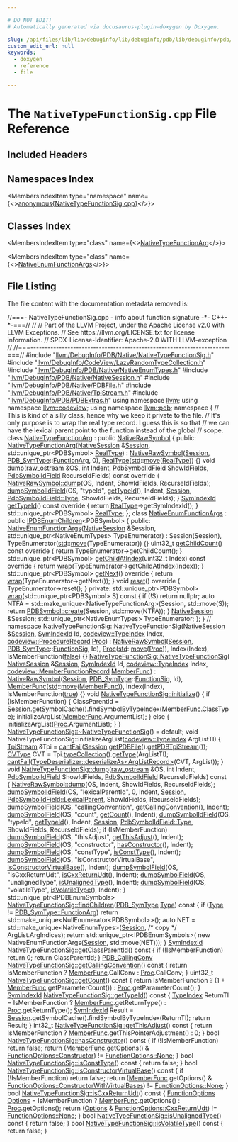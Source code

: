```yaml
---

# DO NOT EDIT!
# Automatically generated via docusaurus-plugin-doxygen by Doxygen.

slug: /api/files/lib/lib/debuginfo/lib/debuginfo/pdb/lib/debuginfo/pdb/native/nativetypefunctionsig-cpp
custom_edit_url: null
keywords:
  - doxygen
  - reference
  - file

---
```





# The `NativeTypeFunctionSig.cpp` File Reference

<DoxygenPage pluginConfig={pluginConfig}>



## Included Headers

<IncludesList>
<IncludesListItem
  filePath="llvm/DebugInfo/PDB/Native/NativeTypeFunctionSig.h"
  permalink="/docs/api/files/include/include/llvm/include/llvm/debuginfo/include/llvm/debuginfo/pdb/include/llvm/debuginfo/pdb/native/nativetypefunctionsig-h"
  isLocal="true" />
<IncludesListItem
  filePath="llvm/DebugInfo/CodeView/LazyRandomTypeCollection.h"
  permalink="/docs/api/files/include/include/llvm/include/llvm/debuginfo/include/llvm/debuginfo/codeview/lazyrandomtypecollection-h"
  isLocal="true" />
<IncludesListItem
  filePath="llvm/DebugInfo/PDB/Native/NativeEnumTypes.h"
  permalink="/docs/api/files/include/include/llvm/include/llvm/debuginfo/include/llvm/debuginfo/pdb/include/llvm/debuginfo/pdb/native/nativeenumtypes-h"
  isLocal="true" />
<IncludesListItem
  filePath="llvm/DebugInfo/PDB/Native/NativeSession.h"
  permalink="/docs/api/files/include/include/llvm/include/llvm/debuginfo/include/llvm/debuginfo/pdb/include/llvm/debuginfo/pdb/native/nativesession-h"
  isLocal="true" />
<IncludesListItem
  filePath="llvm/DebugInfo/PDB/Native/PDBFile.h"
  permalink="/docs/api/files/include/include/llvm/include/llvm/debuginfo/include/llvm/debuginfo/pdb/include/llvm/debuginfo/pdb/native/pdbfile-h"
  isLocal="true" />
<IncludesListItem
  filePath="llvm/DebugInfo/PDB/Native/TpiStream.h"
  permalink="/docs/api/files/include/include/llvm/include/llvm/debuginfo/include/llvm/debuginfo/pdb/include/llvm/debuginfo/pdb/native/tpistream-h"
  isLocal="true" />
<IncludesListItem
  filePath="llvm/DebugInfo/PDB/PDBExtras.h"
  permalink="/docs/api/files/include/include/llvm/include/llvm/debuginfo/include/llvm/debuginfo/pdb/pdbextras-h"
  isLocal="true" />
</IncludesList>

## Namespaces Index

<MembersIndex>

<MembersIndexItem
  type="namespace"
  name={<><a href="/docs/api/namespaces/anonymous-nativetypefunctionsig-cpp-">anonymous&#123;NativeTypeFunctionSig.cpp&#125;</a></>}>
</MembersIndexItem>

</MembersIndex>

## Classes Index

<MembersIndex>

<MembersIndexItem
  type="class"
  name={<><a href="/docs/api/classes/anonymous-namespace-nativetypefunctionsig-cpp-/nativetypefunctionarg">NativeTypeFunctionArg</a></>}>
</MembersIndexItem>

<MembersIndexItem
  type="class"
  name={<><a href="/docs/api/classes/anonymous-namespace-nativetypefunctionsig-cpp-/nativeenumfunctionargs">NativeEnumFunctionArgs</a></>}>
</MembersIndexItem>

</MembersIndex>


## File Listing

The file content with the documentation metadata removed is:

<ProgramListing>

<Link id="l00001" /><CodeLine lineNumber="1"><Highlight kind="comment">//===- NativeTypeFunctionSig.cpp - info about function signature -&#42;- C++-&#42;-===//</Highlight><Highlight kind="normal"></Highlight></CodeLine>
<Link id="l00002" /><CodeLine lineNumber="2"><Highlight kind="normal"></Highlight><Highlight kind="comment">//</Highlight><Highlight kind="normal"></Highlight></CodeLine>
<Link id="l00003" /><CodeLine lineNumber="3"><Highlight kind="normal"></Highlight><Highlight kind="comment">// Part of the LLVM Project, under the Apache License v2.0 with LLVM Exceptions.</Highlight><Highlight kind="normal"></Highlight></CodeLine>
<Link id="l00004" /><CodeLine lineNumber="4"><Highlight kind="normal"></Highlight><Highlight kind="comment">// See https://llvm.org/LICENSE.txt for license information.</Highlight><Highlight kind="normal"></Highlight></CodeLine>
<Link id="l00005" /><CodeLine lineNumber="5"><Highlight kind="normal"></Highlight><Highlight kind="comment">// SPDX-License-Identifier: Apache-2.0 WITH LLVM-exception</Highlight><Highlight kind="normal"></Highlight></CodeLine>
<Link id="l00006" /><CodeLine lineNumber="6"><Highlight kind="normal"></Highlight><Highlight kind="comment">//</Highlight><Highlight kind="normal"></Highlight></CodeLine>
<Link id="l00007" /><CodeLine lineNumber="7"><Highlight kind="normal"></Highlight><Highlight kind="comment">//===----------------------------------------------------------------------===//</Highlight><Highlight kind="normal"></Highlight></CodeLine>
<Link id="l00008" /><CodeLine lineNumber="8"><Highlight kind="normal"></Highlight></CodeLine>
<Link id="l00009" /><CodeLine lineNumber="9"><Highlight kind="normal"></Highlight><Highlight kind="preprocessor">#include &quot;<a href="/docs/api/files/include/include/llvm/include/llvm/debuginfo/include/llvm/debuginfo/pdb/include/llvm/debuginfo/pdb/native/nativetypefunctionsig-h">llvm/DebugInfo/PDB/Native/NativeTypeFunctionSig.h</a>&quot;</Highlight><Highlight kind="normal"></Highlight></CodeLine>
<Link id="l00010" /><CodeLine lineNumber="10"><Highlight kind="normal"></Highlight></CodeLine>
<Link id="l00011" /><CodeLine lineNumber="11"><Highlight kind="normal"></Highlight><Highlight kind="preprocessor">#include &quot;<a href="/docs/api/files/include/include/llvm/include/llvm/debuginfo/include/llvm/debuginfo/codeview/lazyrandomtypecollection-h">llvm/DebugInfo/CodeView/LazyRandomTypeCollection.h</a>&quot;</Highlight><Highlight kind="normal"></Highlight></CodeLine>
<Link id="l00012" /><CodeLine lineNumber="12"><Highlight kind="normal"></Highlight><Highlight kind="preprocessor">#include &quot;<a href="/docs/api/files/include/include/llvm/include/llvm/debuginfo/include/llvm/debuginfo/pdb/include/llvm/debuginfo/pdb/native/nativeenumtypes-h">llvm/DebugInfo/PDB/Native/NativeEnumTypes.h</a>&quot;</Highlight><Highlight kind="normal"></Highlight></CodeLine>
<Link id="l00013" /><CodeLine lineNumber="13"><Highlight kind="normal"></Highlight><Highlight kind="preprocessor">#include &quot;<a href="/docs/api/files/include/include/llvm/include/llvm/debuginfo/include/llvm/debuginfo/pdb/include/llvm/debuginfo/pdb/native/nativesession-h">llvm/DebugInfo/PDB/Native/NativeSession.h</a>&quot;</Highlight><Highlight kind="normal"></Highlight></CodeLine>
<Link id="l00014" /><CodeLine lineNumber="14"><Highlight kind="normal"></Highlight><Highlight kind="preprocessor">#include &quot;<a href="/docs/api/files/include/include/llvm/include/llvm/debuginfo/include/llvm/debuginfo/pdb/include/llvm/debuginfo/pdb/native/pdbfile-h">llvm/DebugInfo/PDB/Native/PDBFile.h</a>&quot;</Highlight><Highlight kind="normal"></Highlight></CodeLine>
<Link id="l00015" /><CodeLine lineNumber="15"><Highlight kind="normal"></Highlight><Highlight kind="preprocessor">#include &quot;<a href="/docs/api/files/include/include/llvm/include/llvm/debuginfo/include/llvm/debuginfo/pdb/include/llvm/debuginfo/pdb/native/tpistream-h">llvm/DebugInfo/PDB/Native/TpiStream.h</a>&quot;</Highlight><Highlight kind="normal"></Highlight></CodeLine>
<Link id="l00016" /><CodeLine lineNumber="16"><Highlight kind="normal"></Highlight><Highlight kind="preprocessor">#include &quot;<a href="/docs/api/files/include/include/llvm/include/llvm/debuginfo/include/llvm/debuginfo/pdb/pdbextras-h">llvm/DebugInfo/PDB/PDBExtras.h</a>&quot;</Highlight><Highlight kind="normal"></Highlight></CodeLine>
<Link id="l00017" /><CodeLine lineNumber="17"><Highlight kind="normal"></Highlight></CodeLine>
<Link id="l00018" /><CodeLine lineNumber="18"><Highlight kind="normal"></Highlight><Highlight kind="keyword">using namespace </Highlight><Highlight kind="normal"><a href="/docs/api/namespaces/llvm">llvm</a>;</Highlight></CodeLine>
<Link id="l00019" /><CodeLine lineNumber="19"><Highlight kind="normal"></Highlight><Highlight kind="keyword">using namespace </Highlight><Highlight kind="normal"><a href="/docs/api/namespaces/llvm/codeview">llvm::codeview</a>;</Highlight></CodeLine>
<Link id="l00020" /><CodeLine lineNumber="20"><Highlight kind="normal"></Highlight><Highlight kind="keyword">using namespace </Highlight><Highlight kind="normal"><a href="/docs/api/namespaces/llvm/pdb">llvm::pdb</a>;</Highlight></CodeLine>
<Link id="l00021" /><CodeLine lineNumber="21"><Highlight kind="normal"></Highlight></CodeLine>
<Link id="l00022" /><CodeLine lineNumber="22" lineLink="/docs/api/namespaces/anonymous-nativetypefunctionsig-cpp-"><Highlight kind="normal"></Highlight><Highlight kind="keyword">namespace </Highlight><Highlight kind="normal">&#123;</Highlight></CodeLine>
<Link id="l00023" /><CodeLine lineNumber="23"><Highlight kind="normal"></Highlight><Highlight kind="comment">// This is kind of a silly class, hence why we keep it private to the file.</Highlight><Highlight kind="normal"></Highlight></CodeLine>
<Link id="l00024" /><CodeLine lineNumber="24"><Highlight kind="normal"></Highlight><Highlight kind="comment">// It&#39;s only purpose is to wrap the real type record.  I guess this is so that</Highlight><Highlight kind="normal"></Highlight></CodeLine>
<Link id="l00025" /><CodeLine lineNumber="25"><Highlight kind="normal"></Highlight><Highlight kind="comment">// we can have the lexical parent point to the function instead of the global</Highlight><Highlight kind="normal"></Highlight></CodeLine>
<Link id="l00026" /><CodeLine lineNumber="26"><Highlight kind="normal"></Highlight><Highlight kind="comment">// scope.</Highlight><Highlight kind="normal"></Highlight></CodeLine>
<Link id="l00027" /><CodeLine lineNumber="27" lineLink="/docs/api/classes/anonymous-namespace-nativetypefunctionsig-cpp-/nativetypefunctionarg"><Highlight kind="normal"></Highlight><Highlight kind="keyword">class </Highlight><Highlight kind="normal"><a href="/docs/api/classes/anonymous-namespace-nativetypefunctionsig-cpp-/nativetypefunctionarg/#ad59a3be372325c5f78412a6dd8b51502">NativeTypeFunctionArg</a> : </Highlight><Highlight kind="keyword">public</Highlight><Highlight kind="normal"> <a href="/docs/api/classes/llvm/pdb/nativerawsymbol/#a4cbeed8a0b429b5aea245873a199f97b">NativeRawSymbol</a> &#123;</Highlight></CodeLine>
<Link id="l00028" /><CodeLine lineNumber="28"><Highlight kind="normal"></Highlight><Highlight kind="keyword">public</Highlight><Highlight kind="normal">:</Highlight></CodeLine>
<Link id="l00029" /><CodeLine lineNumber="29" lineLink="/docs/api/classes/anonymous-namespace-nativetypefunctionsig-cpp-/nativetypefunctionarg/#ad59a3be372325c5f78412a6dd8b51502"><Highlight kind="normal">  <a href="/docs/api/classes/anonymous-namespace-nativetypefunctionsig-cpp-/nativetypefunctionarg/#ad59a3be372325c5f78412a6dd8b51502">NativeTypeFunctionArg</a>(<a href="/docs/api/classes/llvm/pdb/nativesession">NativeSession</a> &amp;<a href="/docs/api/classes/llvm/pdb/nativerawsymbol/#ae264b7462dfb57a16a94b8f871f52920">Session</a>,</Highlight></CodeLine>
<Link id="l00030" /><CodeLine lineNumber="30"><Highlight kind="normal">                        std::unique&#95;ptr&lt;PDBSymbol&gt; <a href="/docs/api/classes/anonymous-namespace-nativetypefunctionsig-cpp-/nativetypefunctionarg/#ae3b7df41812a67e524413d1edb009cae">RealType</a>)</Highlight></CodeLine>
<Link id="l00031" /><CodeLine lineNumber="31"><Highlight kind="normal">      : <a href="/docs/api/classes/llvm/pdb/nativerawsymbol/#a4cbeed8a0b429b5aea245873a199f97b">NativeRawSymbol</a>(<a href="/docs/api/classes/llvm/pdb/nativerawsymbol/#ae264b7462dfb57a16a94b8f871f52920">Session</a>, <a href="/docs/api/namespaces/llvm/pdb/#a33e853ec74d48b1340d1d4bae772d30b">PDB&#95;SymType</a>::<a href="/docs/api/namespaces/llvm/pdb/#a33e853ec74d48b1340d1d4bae772d30ba1e881d113b03ec68fda78a8f243250fc">FunctionArg</a>, 0),</Highlight></CodeLine>
<Link id="l00032" /><CodeLine lineNumber="32"><Highlight kind="normal">        <a href="/docs/api/classes/anonymous-namespace-nativetypefunctionsig-cpp-/nativetypefunctionarg/#ae3b7df41812a67e524413d1edb009cae">RealType</a>(<a href="/docs/api/namespaces/std">std</a>::<a href="/docs/api/namespaces/llvm/#abfc9c7ecf70f66901e439f7c04ef3dbb">move</a>(<a href="/docs/api/classes/anonymous-namespace-nativetypefunctionsig-cpp-/nativetypefunctionarg/#ae3b7df41812a67e524413d1edb009cae">RealType</a>)) &#123;&#125;</Highlight></CodeLine>
<Link id="l00033" /><CodeLine lineNumber="33"><Highlight kind="normal"></Highlight></CodeLine>
<Link id="l00034" /><CodeLine lineNumber="34" lineLink="/docs/api/classes/anonymous-namespace-nativetypefunctionsig-cpp-/nativetypefunctionarg/#a21bcc6924c8b475ab682f26a0fa00145"><Highlight kind="normal">  </Highlight><Highlight kind="keywordtype">void</Highlight><Highlight kind="normal"> <a href="/docs/api/classes/anonymous-namespace-nativetypefunctionsig-cpp-/nativetypefunctionarg/#a21bcc6924c8b475ab682f26a0fa00145">dump</a>(<a href="/docs/api/classes/llvm/raw-ostream">raw&#95;ostream</a> &amp;OS, </Highlight><Highlight kind="keywordtype">int</Highlight><Highlight kind="normal"> Indent, <a href="/docs/api/namespaces/llvm/pdb/#a952cb7401a07c49e2879fbfc92f0dc2c">PdbSymbolIdField</a> ShowIdFields,</Highlight></CodeLine>
<Link id="l00035" /><CodeLine lineNumber="35"><Highlight kind="normal">            <a href="/docs/api/namespaces/llvm/pdb/#a952cb7401a07c49e2879fbfc92f0dc2c">PdbSymbolIdField</a> RecurseIdFields)</Highlight><Highlight kind="keyword"> const override </Highlight><Highlight kind="normal">&#123;</Highlight></CodeLine>
<Link id="l00036" /><CodeLine lineNumber="36"><Highlight kind="normal">    <a href="/docs/api/classes/llvm/pdb/nativerawsymbol/#aeeda1eb1da6fda8318d0a3093caa3ea2">NativeRawSymbol::dump</a>(OS, Indent, ShowIdFields, RecurseIdFields);</Highlight></CodeLine>
<Link id="l00037" /><CodeLine lineNumber="37"><Highlight kind="normal"></Highlight></CodeLine>
<Link id="l00038" /><CodeLine lineNumber="38"><Highlight kind="normal">    <a href="/docs/api/namespaces/llvm/pdb/#aebe60f61f4fe8956834c561bfb8a75e8">dumpSymbolIdField</a>(OS, </Highlight><Highlight kind="stringliteral">&quot;typeId&quot;</Highlight><Highlight kind="normal">, <a href="/docs/api/classes/anonymous-namespace-nativetypefunctionsig-cpp-/nativetypefunctionarg/#ab821f3d6db7dda68a4241ed036fc4e2a">getTypeId</a>(), Indent, <a href="/docs/api/classes/llvm/pdb/nativerawsymbol/#ae264b7462dfb57a16a94b8f871f52920">Session</a>,</Highlight></CodeLine>
<Link id="l00039" /><CodeLine lineNumber="39"><Highlight kind="normal">                      <a href="/docs/api/namespaces/llvm/pdb/#a952cb7401a07c49e2879fbfc92f0dc2caa1fa27779242b4902f7ae3bdd5c6d508">PdbSymbolIdField::Type</a>, ShowIdFields, RecurseIdFields);</Highlight></CodeLine>
<Link id="l00040" /><CodeLine lineNumber="40"><Highlight kind="normal">  &#125;</Highlight></CodeLine>
<Link id="l00041" /><CodeLine lineNumber="41"><Highlight kind="normal"></Highlight></CodeLine>
<Link id="l00042" /><CodeLine lineNumber="42" lineLink="/docs/api/classes/anonymous-namespace-nativetypefunctionsig-cpp-/nativetypefunctionarg/#ab821f3d6db7dda68a4241ed036fc4e2a"><Highlight kind="normal">  <a href="/docs/api/namespaces/llvm/pdb/#a0d95a0af7fff523a0a4bfb7f6b578d12">SymIndexId</a> <a href="/docs/api/classes/anonymous-namespace-nativetypefunctionsig-cpp-/nativetypefunctionarg/#ab821f3d6db7dda68a4241ed036fc4e2a">getTypeId</a>()</Highlight><Highlight kind="keyword"> const override </Highlight><Highlight kind="normal">&#123; </Highlight><Highlight kind="keywordflow">return</Highlight><Highlight kind="normal"> <a href="/docs/api/classes/anonymous-namespace-nativetypefunctionsig-cpp-/nativetypefunctionarg/#ae3b7df41812a67e524413d1edb009cae">RealType</a>-&gt;getSymIndexId(); &#125;</Highlight></CodeLine>
<Link id="l00043" /><CodeLine lineNumber="43"><Highlight kind="normal"></Highlight></CodeLine>
<Link id="l00044" /><CodeLine lineNumber="44" lineLink="/docs/api/classes/anonymous-namespace-nativetypefunctionsig-cpp-/nativetypefunctionarg/#ae3b7df41812a67e524413d1edb009cae"><Highlight kind="normal">  std::unique&#95;ptr&lt;PDBSymbol&gt; <a href="/docs/api/classes/anonymous-namespace-nativetypefunctionsig-cpp-/nativetypefunctionarg/#ae3b7df41812a67e524413d1edb009cae">RealType</a>;</Highlight></CodeLine>
<Link id="l00045" /><CodeLine lineNumber="45"><Highlight kind="normal">&#125;;</Highlight></CodeLine>
<Link id="l00046" /><CodeLine lineNumber="46"><Highlight kind="normal"></Highlight></CodeLine>
<Link id="l00047" /><CodeLine lineNumber="47" lineLink="/docs/api/classes/anonymous-namespace-nativetypefunctionsig-cpp-/nativeenumfunctionargs"><Highlight kind="normal"></Highlight><Highlight kind="keyword">class </Highlight><Highlight kind="normal"><a href="/docs/api/classes/anonymous-namespace-nativetypefunctionsig-cpp-/nativeenumfunctionargs/#a13e3f0663221a9cbacd12238d9ac865b">NativeEnumFunctionArgs</a> : </Highlight><Highlight kind="keyword">public</Highlight><Highlight kind="normal"> <a href="/docs/api/classes/llvm/pdb/ipdbenumchildren">IPDBEnumChildren</a>&lt;PDBSymbol&gt; &#123;</Highlight></CodeLine>
<Link id="l00048" /><CodeLine lineNumber="48"><Highlight kind="normal"></Highlight><Highlight kind="keyword">public</Highlight><Highlight kind="normal">:</Highlight></CodeLine>
<Link id="l00049" /><CodeLine lineNumber="49" lineLink="/docs/api/classes/anonymous-namespace-nativetypefunctionsig-cpp-/nativeenumfunctionargs/#a13e3f0663221a9cbacd12238d9ac865b"><Highlight kind="normal">  <a href="/docs/api/classes/anonymous-namespace-nativetypefunctionsig-cpp-/nativeenumfunctionargs/#a13e3f0663221a9cbacd12238d9ac865b">NativeEnumFunctionArgs</a>(<a href="/docs/api/classes/llvm/pdb/nativesession">NativeSession</a> &amp;Session,</Highlight></CodeLine>
<Link id="l00050" /><CodeLine lineNumber="50"><Highlight kind="normal">                         std::unique&#95;ptr&lt;NativeEnumTypes&gt; TypeEnumerator)</Highlight></CodeLine>
<Link id="l00051" /><CodeLine lineNumber="51"><Highlight kind="normal">      : Session(Session), TypeEnumerator(<a href="/docs/api/namespaces/std">std</a>::<a href="/docs/api/namespaces/llvm/#abfc9c7ecf70f66901e439f7c04ef3dbb">move</a>(TypeEnumerator)) &#123;&#125;</Highlight></CodeLine>
<Link id="l00052" /><CodeLine lineNumber="52"><Highlight kind="normal"></Highlight></CodeLine>
<Link id="l00053" /><CodeLine lineNumber="53" lineLink="/docs/api/classes/anonymous-namespace-nativetypefunctionsig-cpp-/nativeenumfunctionargs/#acf68586ffbd44a3c1229c90d6313e7fb"><Highlight kind="normal">  uint32&#95;t <a href="/docs/api/classes/anonymous-namespace-nativetypefunctionsig-cpp-/nativeenumfunctionargs/#acf68586ffbd44a3c1229c90d6313e7fb">getChildCount</a>()</Highlight><Highlight kind="keyword"> const override </Highlight><Highlight kind="normal">&#123;</Highlight></CodeLine>
<Link id="l00054" /><CodeLine lineNumber="54"><Highlight kind="normal">    </Highlight><Highlight kind="keywordflow">return</Highlight><Highlight kind="normal"> TypeEnumerator-&gt;getChildCount();</Highlight></CodeLine>
<Link id="l00055" /><CodeLine lineNumber="55"><Highlight kind="normal">  &#125;</Highlight></CodeLine>
<Link id="l00056" /><CodeLine lineNumber="56" lineLink="/docs/api/classes/anonymous-namespace-nativetypefunctionsig-cpp-/nativeenumfunctionargs/#ae485c242058de045fad867736fcb96ba"><Highlight kind="normal">  std::unique&#95;ptr&lt;PDBSymbol&gt; <a href="/docs/api/classes/anonymous-namespace-nativetypefunctionsig-cpp-/nativeenumfunctionargs/#ae485c242058de045fad867736fcb96ba">getChildAtIndex</a>(uint32&#95;t Index)</Highlight><Highlight kind="keyword"> const override </Highlight><Highlight kind="normal">&#123;</Highlight></CodeLine>
<Link id="l00057" /><CodeLine lineNumber="57"><Highlight kind="normal">    </Highlight><Highlight kind="keywordflow">return</Highlight><Highlight kind="normal"> <a href="/docs/api/namespaces/llvm/#ac9a23c88949ad27ad62f0ee03254ee3a">wrap</a>(TypeEnumerator-&gt;getChildAtIndex(Index));</Highlight></CodeLine>
<Link id="l00058" /><CodeLine lineNumber="58"><Highlight kind="normal">  &#125;</Highlight></CodeLine>
<Link id="l00059" /><CodeLine lineNumber="59" lineLink="/docs/api/classes/anonymous-namespace-nativetypefunctionsig-cpp-/nativeenumfunctionargs/#a101a569ba4616bb30329cdd19a7948bc"><Highlight kind="normal">  std::unique&#95;ptr&lt;PDBSymbol&gt; <a href="/docs/api/classes/anonymous-namespace-nativetypefunctionsig-cpp-/nativeenumfunctionargs/#a101a569ba4616bb30329cdd19a7948bc">getNext</a>()</Highlight><Highlight kind="keyword"> override </Highlight><Highlight kind="normal">&#123;</Highlight></CodeLine>
<Link id="l00060" /><CodeLine lineNumber="60"><Highlight kind="normal">    </Highlight><Highlight kind="keywordflow">return</Highlight><Highlight kind="normal"> <a href="/docs/api/namespaces/llvm/#ac9a23c88949ad27ad62f0ee03254ee3a">wrap</a>(TypeEnumerator-&gt;getNext());</Highlight></CodeLine>
<Link id="l00061" /><CodeLine lineNumber="61"><Highlight kind="normal">  &#125;</Highlight></CodeLine>
<Link id="l00062" /><CodeLine lineNumber="62"><Highlight kind="normal"></Highlight></CodeLine>
<Link id="l00063" /><CodeLine lineNumber="63" lineLink="/docs/api/classes/anonymous-namespace-nativetypefunctionsig-cpp-/nativeenumfunctionargs/#a66c42725390e4692493a174916b462e7"><Highlight kind="normal">  </Highlight><Highlight kind="keywordtype">void</Highlight><Highlight kind="normal"> <a href="/docs/api/classes/anonymous-namespace-nativetypefunctionsig-cpp-/nativeenumfunctionargs/#a66c42725390e4692493a174916b462e7">reset</a>()</Highlight><Highlight kind="keyword"> override </Highlight><Highlight kind="normal">&#123; TypeEnumerator-&gt;reset(); &#125;</Highlight></CodeLine>
<Link id="l00064" /><CodeLine lineNumber="64"><Highlight kind="normal"></Highlight></CodeLine>
<Link id="l00065" /><CodeLine lineNumber="65"><Highlight kind="normal"></Highlight><Highlight kind="keyword">private</Highlight><Highlight kind="normal">:</Highlight></CodeLine>
<Link id="l00066" /><CodeLine lineNumber="66"><Highlight kind="normal">  std::unique&#95;ptr&lt;PDBSymbol&gt; <a href="/docs/api/namespaces/llvm/#ac9a23c88949ad27ad62f0ee03254ee3a">wrap</a>(std::unique&#95;ptr&lt;PDBSymbol&gt; S)</Highlight><Highlight kind="keyword"> const </Highlight><Highlight kind="normal">&#123;</Highlight></CodeLine>
<Link id="l00067" /><CodeLine lineNumber="67"><Highlight kind="normal">    </Highlight><Highlight kind="keywordflow">if</Highlight><Highlight kind="normal"> (!S)</Highlight></CodeLine>
<Link id="l00068" /><CodeLine lineNumber="68"><Highlight kind="normal">      </Highlight><Highlight kind="keywordflow">return</Highlight><Highlight kind="normal"> </Highlight><Highlight kind="keyword">nullptr</Highlight><Highlight kind="normal">;</Highlight></CodeLine>
<Link id="l00069" /><CodeLine lineNumber="69"><Highlight kind="normal">    </Highlight><Highlight kind="keyword">auto</Highlight><Highlight kind="normal"> NTFA = std::make&#95;unique&lt;NativeTypeFunctionArg&gt;(Session, std::move(S));</Highlight></CodeLine>
<Link id="l00070" /><CodeLine lineNumber="70"><Highlight kind="normal">    </Highlight><Highlight kind="keywordflow">return</Highlight><Highlight kind="normal"> <a href="/docs/api/classes/llvm/pdb/pdbsymbol/#af84414e8a3f8e769d547442500217aa8">PDBSymbol::create</a>(Session, std::move(NTFA));</Highlight></CodeLine>
<Link id="l00071" /><CodeLine lineNumber="71"><Highlight kind="normal">  &#125;</Highlight></CodeLine>
<Link id="l00072" /><CodeLine lineNumber="72"><Highlight kind="normal">  <a href="/docs/api/classes/llvm/pdb/nativesession">NativeSession</a> &amp;Session;</Highlight></CodeLine>
<Link id="l00073" /><CodeLine lineNumber="73"><Highlight kind="normal">  std::unique&#95;ptr&lt;NativeEnumTypes&gt; TypeEnumerator;</Highlight></CodeLine>
<Link id="l00074" /><CodeLine lineNumber="74"><Highlight kind="normal">&#125;;</Highlight></CodeLine>
<Link id="l00075" /><CodeLine lineNumber="75"><Highlight kind="normal">&#125; </Highlight><Highlight kind="comment">// namespace</Highlight><Highlight kind="normal"></Highlight></CodeLine>
<Link id="l00076" /><CodeLine lineNumber="76"><Highlight kind="normal"></Highlight></CodeLine>
<Link id="l00077" /><CodeLine lineNumber="77" lineLink="/docs/api/classes/llvm/pdb/nativetypefunctionsig/#a13682df813f5cf578d3605be8cf7d512"><Highlight kind="normal"><a href="/docs/api/classes/llvm/pdb/nativetypefunctionsig/#a13682df813f5cf578d3605be8cf7d512">NativeTypeFunctionSig::NativeTypeFunctionSig</a>(<a href="/docs/api/classes/llvm/pdb/nativesession">NativeSession</a> &amp;<a href="/docs/api/classes/llvm/pdb/nativerawsymbol/#ae264b7462dfb57a16a94b8f871f52920">Session</a>,</Highlight></CodeLine>
<Link id="l00078" /><CodeLine lineNumber="78"><Highlight kind="normal">                                             <a href="/docs/api/namespaces/llvm/pdb/#a0d95a0af7fff523a0a4bfb7f6b578d12">SymIndexId</a> Id,</Highlight></CodeLine>
<Link id="l00079" /><CodeLine lineNumber="79"><Highlight kind="normal">                                             <a href="/docs/api/classes/llvm/codeview/typeindex">codeview::TypeIndex</a> Index,</Highlight></CodeLine>
<Link id="l00080" /><CodeLine lineNumber="80"><Highlight kind="normal">                                             <a href="/docs/api/classes/llvm/codeview/procedurerecord">codeview::ProcedureRecord</a> <a href="/docs/api/classes/llvm/pdb/nativetypefunctionsig/#ae9b7abb3200013b8a25817a7a499e8f8">Proc</a>)</Highlight></CodeLine>
<Link id="l00081" /><CodeLine lineNumber="81"><Highlight kind="normal">    : <a href="/docs/api/classes/llvm/pdb/nativerawsymbol/#a4cbeed8a0b429b5aea245873a199f97b">NativeRawSymbol</a>(<a href="/docs/api/classes/llvm/pdb/nativerawsymbol/#ae264b7462dfb57a16a94b8f871f52920">Session</a>, <a href="/docs/api/namespaces/llvm/pdb/#a33e853ec74d48b1340d1d4bae772d30b">PDB&#95;SymType</a>::<a href="/docs/api/namespaces/llvm/pdb/#a33e853ec74d48b1340d1d4bae772d30bac13e0f1ed95f914734991249cbc7120e">FunctionSig</a>, Id),</Highlight></CodeLine>
<Link id="l00082" /><CodeLine lineNumber="82"><Highlight kind="normal">      <a href="/docs/api/classes/llvm/pdb/nativetypefunctionsig/#ae9b7abb3200013b8a25817a7a499e8f8">Proc</a>(<a href="/docs/api/namespaces/std">std</a>::<a href="/docs/api/namespaces/llvm/#abfc9c7ecf70f66901e439f7c04ef3dbb">move</a>(<a href="/docs/api/classes/llvm/pdb/nativetypefunctionsig/#ae9b7abb3200013b8a25817a7a499e8f8">Proc</a>)), Index(Index), IsMemberFunction(<a href="/docs/api/namespaces/false">false</a>) &#123;&#125;</Highlight></CodeLine>
<Link id="l00083" /><CodeLine lineNumber="83"><Highlight kind="normal"></Highlight></CodeLine>
<Link id="l00084" /><CodeLine lineNumber="84" lineLink="/docs/api/classes/llvm/pdb/nativetypefunctionsig/#a026eed033e9e8c0aa6094e2d30b93d79"><Highlight kind="normal"><a href="/docs/api/classes/llvm/pdb/nativetypefunctionsig/#a13682df813f5cf578d3605be8cf7d512">NativeTypeFunctionSig::NativeTypeFunctionSig</a>(</Highlight></CodeLine>
<Link id="l00085" /><CodeLine lineNumber="85"><Highlight kind="normal">    <a href="/docs/api/classes/llvm/pdb/nativesession">NativeSession</a> &amp;<a href="/docs/api/classes/llvm/pdb/nativerawsymbol/#ae264b7462dfb57a16a94b8f871f52920">Session</a>, <a href="/docs/api/namespaces/llvm/pdb/#a0d95a0af7fff523a0a4bfb7f6b578d12">SymIndexId</a> Id, <a href="/docs/api/classes/llvm/codeview/typeindex">codeview::TypeIndex</a> Index,</Highlight></CodeLine>
<Link id="l00086" /><CodeLine lineNumber="86"><Highlight kind="normal">    <a href="/docs/api/classes/llvm/codeview/memberfunctionrecord">codeview::MemberFunctionRecord</a> <a href="/docs/api/classes/llvm/pdb/nativetypefunctionsig/#af671928dfe9f2d06732ec5e0baa3587f">MemberFunc</a>)</Highlight></CodeLine>
<Link id="l00087" /><CodeLine lineNumber="87"><Highlight kind="normal">    : <a href="/docs/api/classes/llvm/pdb/nativerawsymbol/#a4cbeed8a0b429b5aea245873a199f97b">NativeRawSymbol</a>(<a href="/docs/api/classes/llvm/pdb/nativerawsymbol/#ae264b7462dfb57a16a94b8f871f52920">Session</a>, <a href="/docs/api/namespaces/llvm/pdb/#a33e853ec74d48b1340d1d4bae772d30b">PDB&#95;SymType</a>::<a href="/docs/api/namespaces/llvm/pdb/#a33e853ec74d48b1340d1d4bae772d30bac13e0f1ed95f914734991249cbc7120e">FunctionSig</a>, Id),</Highlight></CodeLine>
<Link id="l00088" /><CodeLine lineNumber="88"><Highlight kind="normal">      <a href="/docs/api/classes/llvm/pdb/nativetypefunctionsig/#af671928dfe9f2d06732ec5e0baa3587f">MemberFunc</a>(<a href="/docs/api/namespaces/std">std</a>::<a href="/docs/api/namespaces/llvm/#abfc9c7ecf70f66901e439f7c04ef3dbb">move</a>(<a href="/docs/api/classes/llvm/pdb/nativetypefunctionsig/#af671928dfe9f2d06732ec5e0baa3587f">MemberFunc</a>)), Index(Index), IsMemberFunction(<a href="/docs/api/files/lib/lib/analysis/basicaliasanalysis-cpp/#af6d5cafbdfc5313e65d990120021a3ec">true</a>) &#123;&#125;</Highlight></CodeLine>
<Link id="l00089" /><CodeLine lineNumber="89"><Highlight kind="normal"></Highlight></CodeLine>
<Link id="l00090" /><CodeLine lineNumber="90" lineLink="/docs/api/classes/llvm/pdb/nativetypefunctionsig/#afd25935e1ba4628d060e7893ab489f3b"><Highlight kind="normal"></Highlight><Highlight kind="keywordtype">void</Highlight><Highlight kind="normal"> <a href="/docs/api/classes/llvm/pdb/nativetypefunctionsig/#afd25935e1ba4628d060e7893ab489f3b">NativeTypeFunctionSig::initialize</a>() &#123;</Highlight></CodeLine>
<Link id="l00091" /><CodeLine lineNumber="91"><Highlight kind="normal">  </Highlight><Highlight kind="keywordflow">if</Highlight><Highlight kind="normal"> (IsMemberFunction) &#123;</Highlight></CodeLine>
<Link id="l00092" /><CodeLine lineNumber="92"><Highlight kind="normal">    ClassParentId =</Highlight></CodeLine>
<Link id="l00093" /><CodeLine lineNumber="93"><Highlight kind="normal">        <a href="/docs/api/classes/llvm/pdb/nativerawsymbol/#ae264b7462dfb57a16a94b8f871f52920">Session</a>.getSymbolCache().findSymbolByTypeIndex(<a href="/docs/api/classes/llvm/pdb/nativetypefunctionsig/#af671928dfe9f2d06732ec5e0baa3587f">MemberFunc</a>.ClassType);</Highlight></CodeLine>
<Link id="l00094" /><CodeLine lineNumber="94"><Highlight kind="normal">    initializeArgList(<a href="/docs/api/classes/llvm/pdb/nativetypefunctionsig/#af671928dfe9f2d06732ec5e0baa3587f">MemberFunc</a>.ArgumentList);</Highlight></CodeLine>
<Link id="l00095" /><CodeLine lineNumber="95"><Highlight kind="normal">  &#125; </Highlight><Highlight kind="keywordflow">else</Highlight><Highlight kind="normal"> &#123;</Highlight></CodeLine>
<Link id="l00096" /><CodeLine lineNumber="96"><Highlight kind="normal">    initializeArgList(<a href="/docs/api/classes/llvm/pdb/nativetypefunctionsig/#ae9b7abb3200013b8a25817a7a499e8f8">Proc</a>.ArgumentList);</Highlight></CodeLine>
<Link id="l00097" /><CodeLine lineNumber="97"><Highlight kind="normal">  &#125;</Highlight></CodeLine>
<Link id="l00098" /><CodeLine lineNumber="98"><Highlight kind="normal">&#125;</Highlight></CodeLine>
<Link id="l00099" /><CodeLine lineNumber="99"><Highlight kind="normal"></Highlight></CodeLine>
<Link id="l00100" /><CodeLine lineNumber="100"><Highlight kind="normal"><a href="/docs/api/classes/llvm/pdb/nativetypefunctionsig/#a47d53294ba58dfe9cf166de0f8f33268">NativeTypeFunctionSig::~NativeTypeFunctionSig</a>() = </Highlight><Highlight kind="keywordflow">default</Highlight><Highlight kind="normal">;</Highlight></CodeLine>
<Link id="l00101" /><CodeLine lineNumber="101"><Highlight kind="normal"></Highlight></CodeLine>
<Link id="l00102" /><CodeLine lineNumber="102"><Highlight kind="normal"></Highlight><Highlight kind="keywordtype">void</Highlight><Highlight kind="normal"> NativeTypeFunctionSig::initializeArgList(<a href="/docs/api/classes/llvm/codeview/typeindex">codeview::TypeIndex</a> ArgListTI) &#123;</Highlight></CodeLine>
<Link id="l00103" /><CodeLine lineNumber="103"><Highlight kind="normal">  <a href="/docs/api/classes/llvm/pdb/tpistream">TpiStream</a> &amp;Tpi = <a href="/docs/api/namespaces/llvm/#aa1e1474f15df639f0d874b21f15666f7">cantFail</a>(<a href="/docs/api/classes/llvm/pdb/nativerawsymbol/#ae264b7462dfb57a16a94b8f871f52920">Session</a>.<a href="/docs/api/classes/llvm/pdb/nativesession/#a84f8511bf1a5eff6c9d89e67e94e9af9">getPDBFile</a>().<a href="/docs/api/classes/llvm/pdb/pdbfile/#a87e614c554c96656e4bc0932dece1c4c">getPDBTpiStream</a>());</Highlight></CodeLine>
<Link id="l00104" /><CodeLine lineNumber="104"><Highlight kind="normal">  <a href="/docs/api/namespaces/llvm/codeview/#a238eda31f74c0f0f3224f71b50b7d165">CVType</a> CVT = Tpi.<a href="/docs/api/classes/llvm/pdb/tpistream/#ac749b3d32e9fad26033574c239e30d0e">typeCollection</a>().<a href="/docs/api/classes/llvm/codeview/lazyrandomtypecollection/#a4c9f32907d1d49ee8974b2f68ce2cdf6">getType</a>(ArgListTI);</Highlight></CodeLine>
<Link id="l00105" /><CodeLine lineNumber="105"><Highlight kind="normal"></Highlight></CodeLine>
<Link id="l00106" /><CodeLine lineNumber="106"><Highlight kind="normal">  <a href="/docs/api/namespaces/llvm/#aa1e1474f15df639f0d874b21f15666f7">cantFail</a>(<a href="/docs/api/classes/llvm/codeview/typedeserializer/#ad2afe9d87179bb184fd5f477db6e8509">TypeDeserializer::deserializeAs&lt;ArgListRecord&gt;</a>(CVT, ArgList));</Highlight></CodeLine>
<Link id="l00107" /><CodeLine lineNumber="107"><Highlight kind="normal">&#125;</Highlight></CodeLine>
<Link id="l00108" /><CodeLine lineNumber="108"><Highlight kind="normal"></Highlight></CodeLine>
<Link id="l00109" /><CodeLine lineNumber="109" lineLink="/docs/api/classes/llvm/pdb/nativetypefunctionsig/#a1eede25d783aede1bf4059d94be39d8f"><Highlight kind="normal"></Highlight><Highlight kind="keywordtype">void</Highlight><Highlight kind="normal"> <a href="/docs/api/classes/llvm/pdb/nativetypefunctionsig/#a1eede25d783aede1bf4059d94be39d8f">NativeTypeFunctionSig::dump</a>(<a href="/docs/api/classes/llvm/raw-ostream">raw&#95;ostream</a> &amp;OS, </Highlight><Highlight kind="keywordtype">int</Highlight><Highlight kind="normal"> Indent,</Highlight></CodeLine>
<Link id="l00110" /><CodeLine lineNumber="110"><Highlight kind="normal">                                 <a href="/docs/api/namespaces/llvm/pdb/#a952cb7401a07c49e2879fbfc92f0dc2c">PdbSymbolIdField</a> ShowIdFields,</Highlight></CodeLine>
<Link id="l00111" /><CodeLine lineNumber="111"><Highlight kind="normal">                                 <a href="/docs/api/namespaces/llvm/pdb/#a952cb7401a07c49e2879fbfc92f0dc2c">PdbSymbolIdField</a> RecurseIdFields)</Highlight><Highlight kind="keyword"> const </Highlight><Highlight kind="normal">&#123;</Highlight></CodeLine>
<Link id="l00112" /><CodeLine lineNumber="112"><Highlight kind="normal"></Highlight></CodeLine>
<Link id="l00113" /><CodeLine lineNumber="113"><Highlight kind="normal">  <a href="/docs/api/classes/llvm/pdb/nativerawsymbol/#aeeda1eb1da6fda8318d0a3093caa3ea2">NativeRawSymbol::dump</a>(OS, Indent, ShowIdFields, RecurseIdFields);</Highlight></CodeLine>
<Link id="l00114" /><CodeLine lineNumber="114"><Highlight kind="normal"></Highlight></CodeLine>
<Link id="l00115" /><CodeLine lineNumber="115"><Highlight kind="normal">  <a href="/docs/api/namespaces/llvm/pdb/#aebe60f61f4fe8956834c561bfb8a75e8">dumpSymbolIdField</a>(OS, </Highlight><Highlight kind="stringliteral">&quot;lexicalParentId&quot;</Highlight><Highlight kind="normal">, 0, Indent, <a href="/docs/api/classes/llvm/pdb/nativerawsymbol/#ae264b7462dfb57a16a94b8f871f52920">Session</a>,</Highlight></CodeLine>
<Link id="l00116" /><CodeLine lineNumber="116"><Highlight kind="normal">                    <a href="/docs/api/namespaces/llvm/pdb/#a952cb7401a07c49e2879fbfc92f0dc2ca0a31053bfd7ad7db33f78a8c31f4c99a">PdbSymbolIdField::LexicalParent</a>, ShowIdFields,</Highlight></CodeLine>
<Link id="l00117" /><CodeLine lineNumber="117"><Highlight kind="normal">                    RecurseIdFields);</Highlight></CodeLine>
<Link id="l00118" /><CodeLine lineNumber="118"><Highlight kind="normal"></Highlight></CodeLine>
<Link id="l00119" /><CodeLine lineNumber="119"><Highlight kind="normal">  <a href="/docs/api/namespaces/llvm/pdb/#a28e0e7c7f7920e3608fea13ec3e4394e">dumpSymbolField</a>(OS, </Highlight><Highlight kind="stringliteral">&quot;callingConvention&quot;</Highlight><Highlight kind="normal">, <a href="/docs/api/classes/llvm/pdb/nativetypefunctionsig/#a49676040fff3eef4d2c600591b3ba4ff">getCallingConvention</a>(), Indent);</Highlight></CodeLine>
<Link id="l00120" /><CodeLine lineNumber="120"><Highlight kind="normal">  <a href="/docs/api/namespaces/llvm/pdb/#a28e0e7c7f7920e3608fea13ec3e4394e">dumpSymbolField</a>(OS, </Highlight><Highlight kind="stringliteral">&quot;count&quot;</Highlight><Highlight kind="normal">, <a href="/docs/api/classes/llvm/pdb/nativetypefunctionsig/#ae79e85c377148a64900dd3eeef91072c">getCount</a>(), Indent);</Highlight></CodeLine>
<Link id="l00121" /><CodeLine lineNumber="121"><Highlight kind="normal">  <a href="/docs/api/namespaces/llvm/pdb/#aebe60f61f4fe8956834c561bfb8a75e8">dumpSymbolIdField</a>(OS, </Highlight><Highlight kind="stringliteral">&quot;typeId&quot;</Highlight><Highlight kind="normal">, <a href="/docs/api/classes/llvm/pdb/nativetypefunctionsig/#a32220859af845ebbb0b91a1bf26f7d05">getTypeId</a>(), Indent, <a href="/docs/api/classes/llvm/pdb/nativerawsymbol/#ae264b7462dfb57a16a94b8f871f52920">Session</a>,</Highlight></CodeLine>
<Link id="l00122" /><CodeLine lineNumber="122"><Highlight kind="normal">                    <a href="/docs/api/namespaces/llvm/pdb/#a952cb7401a07c49e2879fbfc92f0dc2caa1fa27779242b4902f7ae3bdd5c6d508">PdbSymbolIdField::Type</a>, ShowIdFields, RecurseIdFields);</Highlight></CodeLine>
<Link id="l00123" /><CodeLine lineNumber="123"><Highlight kind="normal">  </Highlight><Highlight kind="keywordflow">if</Highlight><Highlight kind="normal"> (IsMemberFunction)</Highlight></CodeLine>
<Link id="l00124" /><CodeLine lineNumber="124"><Highlight kind="normal">    <a href="/docs/api/namespaces/llvm/pdb/#a28e0e7c7f7920e3608fea13ec3e4394e">dumpSymbolField</a>(OS, </Highlight><Highlight kind="stringliteral">&quot;thisAdjust&quot;</Highlight><Highlight kind="normal">, <a href="/docs/api/classes/llvm/pdb/nativetypefunctionsig/#a5ccfa176a66fd6c989bff84b88637cc5">getThisAdjust</a>(), Indent);</Highlight></CodeLine>
<Link id="l00125" /><CodeLine lineNumber="125"><Highlight kind="normal">  <a href="/docs/api/namespaces/llvm/pdb/#a28e0e7c7f7920e3608fea13ec3e4394e">dumpSymbolField</a>(OS, </Highlight><Highlight kind="stringliteral">&quot;constructor&quot;</Highlight><Highlight kind="normal">, <a href="/docs/api/classes/llvm/pdb/nativetypefunctionsig/#adcbf911e0014e7a83ac812bd5ad54674">hasConstructor</a>(), Indent);</Highlight></CodeLine>
<Link id="l00126" /><CodeLine lineNumber="126"><Highlight kind="normal">  <a href="/docs/api/namespaces/llvm/pdb/#a28e0e7c7f7920e3608fea13ec3e4394e">dumpSymbolField</a>(OS, </Highlight><Highlight kind="stringliteral">&quot;constType&quot;</Highlight><Highlight kind="normal">, <a href="/docs/api/classes/llvm/pdb/nativetypefunctionsig/#a39cbf8137eb07dce932024b1d3f63931">isConstType</a>(), Indent);</Highlight></CodeLine>
<Link id="l00127" /><CodeLine lineNumber="127"><Highlight kind="normal">  <a href="/docs/api/namespaces/llvm/pdb/#a28e0e7c7f7920e3608fea13ec3e4394e">dumpSymbolField</a>(OS, </Highlight><Highlight kind="stringliteral">&quot;isConstructorVirtualBase&quot;</Highlight><Highlight kind="normal">, <a href="/docs/api/classes/llvm/pdb/nativetypefunctionsig/#a01567ca18cfbd958cdb74e23c136ba43">isConstructorVirtualBase</a>(),</Highlight></CodeLine>
<Link id="l00128" /><CodeLine lineNumber="128"><Highlight kind="normal">                  Indent);</Highlight></CodeLine>
<Link id="l00129" /><CodeLine lineNumber="129"><Highlight kind="normal">  <a href="/docs/api/namespaces/llvm/pdb/#a28e0e7c7f7920e3608fea13ec3e4394e">dumpSymbolField</a>(OS, </Highlight><Highlight kind="stringliteral">&quot;isCxxReturnUdt&quot;</Highlight><Highlight kind="normal">, <a href="/docs/api/classes/llvm/pdb/nativetypefunctionsig/#abe770aedfa45c66c2f2e6881073727e8">isCxxReturnUdt</a>(), Indent);</Highlight></CodeLine>
<Link id="l00130" /><CodeLine lineNumber="130"><Highlight kind="normal">  <a href="/docs/api/namespaces/llvm/pdb/#a28e0e7c7f7920e3608fea13ec3e4394e">dumpSymbolField</a>(OS, </Highlight><Highlight kind="stringliteral">&quot;unalignedType&quot;</Highlight><Highlight kind="normal">, <a href="/docs/api/classes/llvm/pdb/nativetypefunctionsig/#ac5d66dc85fae51da273c4f2b242e11b0">isUnalignedType</a>(), Indent);</Highlight></CodeLine>
<Link id="l00131" /><CodeLine lineNumber="131"><Highlight kind="normal">  <a href="/docs/api/namespaces/llvm/pdb/#a28e0e7c7f7920e3608fea13ec3e4394e">dumpSymbolField</a>(OS, </Highlight><Highlight kind="stringliteral">&quot;volatileType&quot;</Highlight><Highlight kind="normal">, <a href="/docs/api/classes/llvm/pdb/nativetypefunctionsig/#a295690bdbe61e69c649527e142b94601">isVolatileType</a>(), Indent);</Highlight></CodeLine>
<Link id="l00132" /><CodeLine lineNumber="132"><Highlight kind="normal">&#125;</Highlight></CodeLine>
<Link id="l00133" /><CodeLine lineNumber="133"><Highlight kind="normal"></Highlight></CodeLine>
<Link id="l00134" /><CodeLine lineNumber="134"><Highlight kind="normal">std::unique&#95;ptr&lt;IPDBEnumSymbols&gt;</Highlight></CodeLine>
<Link id="l00135" /><CodeLine lineNumber="135" lineLink="/docs/api/classes/llvm/pdb/nativetypefunctionsig/#a58a0b1eeffa93088554ee8a008eb4380"><Highlight kind="normal"><a href="/docs/api/classes/llvm/pdb/nativetypefunctionsig/#a58a0b1eeffa93088554ee8a008eb4380">NativeTypeFunctionSig::findChildren</a>(<a href="/docs/api/namespaces/llvm/pdb/#a33e853ec74d48b1340d1d4bae772d30b">PDB&#95;SymType</a> <a href="/docs/api/namespaces/llvm/pdb/#a952cb7401a07c49e2879fbfc92f0dc2caa1fa27779242b4902f7ae3bdd5c6d508">Type</a>)</Highlight><Highlight kind="keyword"> const </Highlight><Highlight kind="normal">&#123;</Highlight></CodeLine>
<Link id="l00136" /><CodeLine lineNumber="136"><Highlight kind="normal">  </Highlight><Highlight kind="keywordflow">if</Highlight><Highlight kind="normal"> (<a href="/docs/api/namespaces/llvm/pdb/#a952cb7401a07c49e2879fbfc92f0dc2caa1fa27779242b4902f7ae3bdd5c6d508">Type</a> != <a href="/docs/api/namespaces/llvm/pdb/#a33e853ec74d48b1340d1d4bae772d30ba1e881d113b03ec68fda78a8f243250fc">PDB&#95;SymType::FunctionArg</a>)</Highlight></CodeLine>
<Link id="l00137" /><CodeLine lineNumber="137"><Highlight kind="normal">    </Highlight><Highlight kind="keywordflow">return</Highlight><Highlight kind="normal"> std::make&#95;unique&lt;NullEnumerator&lt;PDBSymbol&gt;&gt;();</Highlight></CodeLine>
<Link id="l00138" /><CodeLine lineNumber="138"><Highlight kind="normal"></Highlight></CodeLine>
<Link id="l00139" /><CodeLine lineNumber="139"><Highlight kind="normal">  </Highlight><Highlight kind="keyword">auto</Highlight><Highlight kind="normal"> NET = std::make&#95;unique&lt;NativeEnumTypes&gt;(<a href="/docs/api/classes/llvm/pdb/nativerawsymbol/#ae264b7462dfb57a16a94b8f871f52920">Session</a>,</Highlight></CodeLine>
<Link id="l00140" /><CodeLine lineNumber="140"><Highlight kind="normal">                                                </Highlight><Highlight kind="comment">/&#42; copy &#42;/</Highlight><Highlight kind="normal"> ArgList.ArgIndices);</Highlight></CodeLine>
<Link id="l00141" /><CodeLine lineNumber="141"><Highlight kind="normal">  </Highlight><Highlight kind="keywordflow">return</Highlight><Highlight kind="normal"> std::unique&#95;ptr&lt;IPDBEnumSymbols&gt;(</Highlight></CodeLine>
<Link id="l00142" /><CodeLine lineNumber="142"><Highlight kind="normal">      </Highlight><Highlight kind="keyword">new</Highlight><Highlight kind="normal"> NativeEnumFunctionArgs(<a href="/docs/api/classes/llvm/pdb/nativerawsymbol/#ae264b7462dfb57a16a94b8f871f52920">Session</a>, std::move(NET)));</Highlight></CodeLine>
<Link id="l00143" /><CodeLine lineNumber="143"><Highlight kind="normal">&#125;</Highlight></CodeLine>
<Link id="l00144" /><CodeLine lineNumber="144"><Highlight kind="normal"></Highlight></CodeLine>
<Link id="l00145" /><CodeLine lineNumber="145" lineLink="/docs/api/classes/llvm/pdb/nativetypefunctionsig/#a052e944432f36a9e16f4ad10d4fdcddf"><Highlight kind="normal"><a href="/docs/api/namespaces/llvm/pdb/#a0d95a0af7fff523a0a4bfb7f6b578d12">SymIndexId</a> <a href="/docs/api/classes/llvm/pdb/nativetypefunctionsig/#a052e944432f36a9e16f4ad10d4fdcddf">NativeTypeFunctionSig::getClassParentId</a>()</Highlight><Highlight kind="keyword"> const </Highlight><Highlight kind="normal">&#123;</Highlight></CodeLine>
<Link id="l00146" /><CodeLine lineNumber="146"><Highlight kind="normal">  </Highlight><Highlight kind="keywordflow">if</Highlight><Highlight kind="normal"> (!IsMemberFunction)</Highlight></CodeLine>
<Link id="l00147" /><CodeLine lineNumber="147"><Highlight kind="normal">    </Highlight><Highlight kind="keywordflow">return</Highlight><Highlight kind="normal"> 0;</Highlight></CodeLine>
<Link id="l00148" /><CodeLine lineNumber="148"><Highlight kind="normal"></Highlight></CodeLine>
<Link id="l00149" /><CodeLine lineNumber="149"><Highlight kind="normal">  </Highlight><Highlight kind="keywordflow">return</Highlight><Highlight kind="normal"> ClassParentId;</Highlight></CodeLine>
<Link id="l00150" /><CodeLine lineNumber="150"><Highlight kind="normal">&#125;</Highlight></CodeLine>
<Link id="l00151" /><CodeLine lineNumber="151"><Highlight kind="normal"></Highlight></CodeLine>
<Link id="l00152" /><CodeLine lineNumber="152" lineLink="/docs/api/classes/llvm/pdb/nativetypefunctionsig/#a49676040fff3eef4d2c600591b3ba4ff"><Highlight kind="normal"><a href="/docs/api/namespaces/llvm/pdb/#af7d171b2b4401586d8bb1bd9507c6921">PDB&#95;CallingConv</a> <a href="/docs/api/classes/llvm/pdb/nativetypefunctionsig/#a49676040fff3eef4d2c600591b3ba4ff">NativeTypeFunctionSig::getCallingConvention</a>()</Highlight><Highlight kind="keyword"> const </Highlight><Highlight kind="normal">&#123;</Highlight></CodeLine>
<Link id="l00153" /><CodeLine lineNumber="153"><Highlight kind="normal">  </Highlight><Highlight kind="keywordflow">return</Highlight><Highlight kind="normal"> IsMemberFunction ? <a href="/docs/api/classes/llvm/pdb/nativetypefunctionsig/#af671928dfe9f2d06732ec5e0baa3587f">MemberFunc</a>.CallConv : <a href="/docs/api/classes/llvm/pdb/nativetypefunctionsig/#ae9b7abb3200013b8a25817a7a499e8f8">Proc</a>.CallConv;</Highlight></CodeLine>
<Link id="l00154" /><CodeLine lineNumber="154"><Highlight kind="normal">&#125;</Highlight></CodeLine>
<Link id="l00155" /><CodeLine lineNumber="155"><Highlight kind="normal"></Highlight></CodeLine>
<Link id="l00156" /><CodeLine lineNumber="156" lineLink="/docs/api/classes/llvm/pdb/nativetypefunctionsig/#ae79e85c377148a64900dd3eeef91072c"><Highlight kind="normal">uint32&#95;t <a href="/docs/api/classes/llvm/pdb/nativetypefunctionsig/#ae79e85c377148a64900dd3eeef91072c">NativeTypeFunctionSig::getCount</a>()</Highlight><Highlight kind="keyword"> const </Highlight><Highlight kind="normal">&#123;</Highlight></CodeLine>
<Link id="l00157" /><CodeLine lineNumber="157"><Highlight kind="normal">  </Highlight><Highlight kind="keywordflow">return</Highlight><Highlight kind="normal"> IsMemberFunction ? (1 + <a href="/docs/api/classes/llvm/pdb/nativetypefunctionsig/#af671928dfe9f2d06732ec5e0baa3587f">MemberFunc</a>.getParameterCount())</Highlight></CodeLine>
<Link id="l00158" /><CodeLine lineNumber="158"><Highlight kind="normal">                          : <a href="/docs/api/classes/llvm/pdb/nativetypefunctionsig/#ae9b7abb3200013b8a25817a7a499e8f8">Proc</a>.getParameterCount();</Highlight></CodeLine>
<Link id="l00159" /><CodeLine lineNumber="159"><Highlight kind="normal">&#125;</Highlight></CodeLine>
<Link id="l00160" /><CodeLine lineNumber="160"><Highlight kind="normal"></Highlight></CodeLine>
<Link id="l00161" /><CodeLine lineNumber="161" lineLink="/docs/api/classes/llvm/pdb/nativetypefunctionsig/#a32220859af845ebbb0b91a1bf26f7d05"><Highlight kind="normal"><a href="/docs/api/namespaces/llvm/pdb/#a0d95a0af7fff523a0a4bfb7f6b578d12">SymIndexId</a> <a href="/docs/api/classes/llvm/pdb/nativetypefunctionsig/#a32220859af845ebbb0b91a1bf26f7d05">NativeTypeFunctionSig::getTypeId</a>()</Highlight><Highlight kind="keyword"> const </Highlight><Highlight kind="normal">&#123;</Highlight></CodeLine>
<Link id="l00162" /><CodeLine lineNumber="162"><Highlight kind="normal">  <a href="/docs/api/classes/llvm/codeview/typeindex">TypeIndex</a> ReturnTI =</Highlight></CodeLine>
<Link id="l00163" /><CodeLine lineNumber="163"><Highlight kind="normal">      IsMemberFunction ? <a href="/docs/api/classes/llvm/pdb/nativetypefunctionsig/#af671928dfe9f2d06732ec5e0baa3587f">MemberFunc</a>.getReturnType() : <a href="/docs/api/classes/llvm/pdb/nativetypefunctionsig/#ae9b7abb3200013b8a25817a7a499e8f8">Proc</a>.getReturnType();</Highlight></CodeLine>
<Link id="l00164" /><CodeLine lineNumber="164"><Highlight kind="normal"></Highlight></CodeLine>
<Link id="l00165" /><CodeLine lineNumber="165"><Highlight kind="normal">  <a href="/docs/api/namespaces/llvm/pdb/#a0d95a0af7fff523a0a4bfb7f6b578d12">SymIndexId</a> Result = <a href="/docs/api/classes/llvm/pdb/nativerawsymbol/#ae264b7462dfb57a16a94b8f871f52920">Session</a>.getSymbolCache().findSymbolByTypeIndex(ReturnTI);</Highlight></CodeLine>
<Link id="l00166" /><CodeLine lineNumber="166"><Highlight kind="normal">  </Highlight><Highlight kind="keywordflow">return</Highlight><Highlight kind="normal"> Result;</Highlight></CodeLine>
<Link id="l00167" /><CodeLine lineNumber="167"><Highlight kind="normal">&#125;</Highlight></CodeLine>
<Link id="l00168" /><CodeLine lineNumber="168"><Highlight kind="normal"></Highlight></CodeLine>
<Link id="l00169" /><CodeLine lineNumber="169" lineLink="/docs/api/classes/llvm/pdb/nativetypefunctionsig/#a5ccfa176a66fd6c989bff84b88637cc5"><Highlight kind="normal">int32&#95;t <a href="/docs/api/classes/llvm/pdb/nativetypefunctionsig/#a5ccfa176a66fd6c989bff84b88637cc5">NativeTypeFunctionSig::getThisAdjust</a>()</Highlight><Highlight kind="keyword"> const </Highlight><Highlight kind="normal">&#123;</Highlight></CodeLine>
<Link id="l00170" /><CodeLine lineNumber="170"><Highlight kind="normal">  </Highlight><Highlight kind="keywordflow">return</Highlight><Highlight kind="normal"> IsMemberFunction ? <a href="/docs/api/classes/llvm/pdb/nativetypefunctionsig/#af671928dfe9f2d06732ec5e0baa3587f">MemberFunc</a>.getThisPointerAdjustment() : 0;</Highlight></CodeLine>
<Link id="l00171" /><CodeLine lineNumber="171"><Highlight kind="normal">&#125;</Highlight></CodeLine>
<Link id="l00172" /><CodeLine lineNumber="172"><Highlight kind="normal"></Highlight></CodeLine>
<Link id="l00173" /><CodeLine lineNumber="173" lineLink="/docs/api/classes/llvm/pdb/nativetypefunctionsig/#adcbf911e0014e7a83ac812bd5ad54674"><Highlight kind="normal"></Highlight><Highlight kind="keywordtype">bool</Highlight><Highlight kind="normal"> <a href="/docs/api/classes/llvm/pdb/nativetypefunctionsig/#adcbf911e0014e7a83ac812bd5ad54674">NativeTypeFunctionSig::hasConstructor</a>()</Highlight><Highlight kind="keyword"> const </Highlight><Highlight kind="normal">&#123;</Highlight></CodeLine>
<Link id="l00174" /><CodeLine lineNumber="174"><Highlight kind="normal">  </Highlight><Highlight kind="keywordflow">if</Highlight><Highlight kind="normal"> (!IsMemberFunction)</Highlight></CodeLine>
<Link id="l00175" /><CodeLine lineNumber="175"><Highlight kind="normal">    </Highlight><Highlight kind="keywordflow">return</Highlight><Highlight kind="normal"> </Highlight><Highlight kind="keyword">false</Highlight><Highlight kind="normal">;</Highlight></CodeLine>
<Link id="l00176" /><CodeLine lineNumber="176"><Highlight kind="normal"></Highlight></CodeLine>
<Link id="l00177" /><CodeLine lineNumber="177"><Highlight kind="normal">  </Highlight><Highlight kind="keywordflow">return</Highlight><Highlight kind="normal"> (<a href="/docs/api/classes/llvm/pdb/nativetypefunctionsig/#af671928dfe9f2d06732ec5e0baa3587f">MemberFunc</a>.getOptions() &amp; <a href="/docs/api/namespaces/llvm/codeview/#a819edb1b54a1cf56e9a04ddbb6285947a678d0a4421b60dc59999ac02837496a6">FunctionOptions::Constructor</a>) !=</Highlight></CodeLine>
<Link id="l00178" /><CodeLine lineNumber="178"><Highlight kind="normal">         <a href="/docs/api/namespaces/llvm/codeview/#a819edb1b54a1cf56e9a04ddbb6285947a6adf97f83acf6453d4a6a4b1070f3754">FunctionOptions::None</a>;</Highlight></CodeLine>
<Link id="l00179" /><CodeLine lineNumber="179"><Highlight kind="normal">&#125;</Highlight></CodeLine>
<Link id="l00180" /><CodeLine lineNumber="180"><Highlight kind="normal"></Highlight></CodeLine>
<Link id="l00181" /><CodeLine lineNumber="181" lineLink="/docs/api/classes/llvm/pdb/nativetypefunctionsig/#a39cbf8137eb07dce932024b1d3f63931"><Highlight kind="normal"></Highlight><Highlight kind="keywordtype">bool</Highlight><Highlight kind="normal"> <a href="/docs/api/classes/llvm/pdb/nativetypefunctionsig/#a39cbf8137eb07dce932024b1d3f63931">NativeTypeFunctionSig::isConstType</a>()</Highlight><Highlight kind="keyword"> const </Highlight><Highlight kind="normal">&#123; </Highlight><Highlight kind="keywordflow">return</Highlight><Highlight kind="normal"> </Highlight><Highlight kind="keyword">false</Highlight><Highlight kind="normal">; &#125;</Highlight></CodeLine>
<Link id="l00182" /><CodeLine lineNumber="182"><Highlight kind="normal"></Highlight></CodeLine>
<Link id="l00183" /><CodeLine lineNumber="183" lineLink="/docs/api/classes/llvm/pdb/nativetypefunctionsig/#a01567ca18cfbd958cdb74e23c136ba43"><Highlight kind="normal"></Highlight><Highlight kind="keywordtype">bool</Highlight><Highlight kind="normal"> <a href="/docs/api/classes/llvm/pdb/nativetypefunctionsig/#a01567ca18cfbd958cdb74e23c136ba43">NativeTypeFunctionSig::isConstructorVirtualBase</a>()</Highlight><Highlight kind="keyword"> const </Highlight><Highlight kind="normal">&#123;</Highlight></CodeLine>
<Link id="l00184" /><CodeLine lineNumber="184"><Highlight kind="normal">  </Highlight><Highlight kind="keywordflow">if</Highlight><Highlight kind="normal"> (!IsMemberFunction)</Highlight></CodeLine>
<Link id="l00185" /><CodeLine lineNumber="185"><Highlight kind="normal">    </Highlight><Highlight kind="keywordflow">return</Highlight><Highlight kind="normal"> </Highlight><Highlight kind="keyword">false</Highlight><Highlight kind="normal">;</Highlight></CodeLine>
<Link id="l00186" /><CodeLine lineNumber="186"><Highlight kind="normal"></Highlight></CodeLine>
<Link id="l00187" /><CodeLine lineNumber="187"><Highlight kind="normal">  </Highlight><Highlight kind="keywordflow">return</Highlight><Highlight kind="normal"> (<a href="/docs/api/classes/llvm/pdb/nativetypefunctionsig/#af671928dfe9f2d06732ec5e0baa3587f">MemberFunc</a>.getOptions() &amp;</Highlight></CodeLine>
<Link id="l00188" /><CodeLine lineNumber="188"><Highlight kind="normal">          <a href="/docs/api/namespaces/llvm/codeview/#a819edb1b54a1cf56e9a04ddbb6285947ac5326f7e5aa919ddbb48b873b05fb4f0">FunctionOptions::ConstructorWithVirtualBases</a>) !=</Highlight></CodeLine>
<Link id="l00189" /><CodeLine lineNumber="189"><Highlight kind="normal">         <a href="/docs/api/namespaces/llvm/codeview/#a819edb1b54a1cf56e9a04ddbb6285947a6adf97f83acf6453d4a6a4b1070f3754">FunctionOptions::None</a>;</Highlight></CodeLine>
<Link id="l00190" /><CodeLine lineNumber="190"><Highlight kind="normal">&#125;</Highlight></CodeLine>
<Link id="l00191" /><CodeLine lineNumber="191"><Highlight kind="normal"></Highlight></CodeLine>
<Link id="l00192" /><CodeLine lineNumber="192" lineLink="/docs/api/classes/llvm/pdb/nativetypefunctionsig/#abe770aedfa45c66c2f2e6881073727e8"><Highlight kind="normal"></Highlight><Highlight kind="keywordtype">bool</Highlight><Highlight kind="normal"> <a href="/docs/api/classes/llvm/pdb/nativetypefunctionsig/#abe770aedfa45c66c2f2e6881073727e8">NativeTypeFunctionSig::isCxxReturnUdt</a>()</Highlight><Highlight kind="keyword"> const </Highlight><Highlight kind="normal">&#123;</Highlight></CodeLine>
<Link id="l00193" /><CodeLine lineNumber="193"><Highlight kind="normal">  <a href="/docs/api/namespaces/llvm/codeview/#a819edb1b54a1cf56e9a04ddbb6285947">FunctionOptions</a> <a href="/docs/api/files/lib/lib/debuginfo/lib/debuginfo/logicalview/lib/debuginfo/logicalview/core/lvoptions-cpp/#ab4088b7a11f3cbc38ac16a6e9c72494e">Options</a> =</Highlight></CodeLine>
<Link id="l00194" /><CodeLine lineNumber="194"><Highlight kind="normal">      IsMemberFunction ? <a href="/docs/api/classes/llvm/pdb/nativetypefunctionsig/#af671928dfe9f2d06732ec5e0baa3587f">MemberFunc</a>.getOptions() : <a href="/docs/api/classes/llvm/pdb/nativetypefunctionsig/#ae9b7abb3200013b8a25817a7a499e8f8">Proc</a>.getOptions();</Highlight></CodeLine>
<Link id="l00195" /><CodeLine lineNumber="195"><Highlight kind="normal">  </Highlight><Highlight kind="keywordflow">return</Highlight><Highlight kind="normal"> (<a href="/docs/api/files/lib/lib/debuginfo/lib/debuginfo/logicalview/lib/debuginfo/logicalview/core/lvoptions-cpp/#ab4088b7a11f3cbc38ac16a6e9c72494e">Options</a> &amp; <a href="/docs/api/namespaces/llvm/codeview/#a819edb1b54a1cf56e9a04ddbb6285947a26d48870e5a81da69a4db20960a9e10d">FunctionOptions::CxxReturnUdt</a>) != <a href="/docs/api/namespaces/llvm/codeview/#a819edb1b54a1cf56e9a04ddbb6285947a6adf97f83acf6453d4a6a4b1070f3754">FunctionOptions::None</a>;</Highlight></CodeLine>
<Link id="l00196" /><CodeLine lineNumber="196"><Highlight kind="normal">&#125;</Highlight></CodeLine>
<Link id="l00197" /><CodeLine lineNumber="197"><Highlight kind="normal"></Highlight></CodeLine>
<Link id="l00198" /><CodeLine lineNumber="198" lineLink="/docs/api/classes/llvm/pdb/nativetypefunctionsig/#ac5d66dc85fae51da273c4f2b242e11b0"><Highlight kind="normal"></Highlight><Highlight kind="keywordtype">bool</Highlight><Highlight kind="normal"> <a href="/docs/api/classes/llvm/pdb/nativetypefunctionsig/#ac5d66dc85fae51da273c4f2b242e11b0">NativeTypeFunctionSig::isUnalignedType</a>()</Highlight><Highlight kind="keyword"> const </Highlight><Highlight kind="normal">&#123; </Highlight><Highlight kind="keywordflow">return</Highlight><Highlight kind="normal"> </Highlight><Highlight kind="keyword">false</Highlight><Highlight kind="normal">; &#125;</Highlight></CodeLine>
<Link id="l00199" /><CodeLine lineNumber="199"><Highlight kind="normal"></Highlight></CodeLine>
<Link id="l00200" /><CodeLine lineNumber="200" lineLink="/docs/api/classes/llvm/pdb/nativetypefunctionsig/#a295690bdbe61e69c649527e142b94601"><Highlight kind="normal"></Highlight><Highlight kind="keywordtype">bool</Highlight><Highlight kind="normal"> <a href="/docs/api/classes/llvm/pdb/nativetypefunctionsig/#a295690bdbe61e69c649527e142b94601">NativeTypeFunctionSig::isVolatileType</a>()</Highlight><Highlight kind="keyword"> const </Highlight><Highlight kind="normal">&#123; </Highlight><Highlight kind="keywordflow">return</Highlight><Highlight kind="normal"> </Highlight><Highlight kind="keyword">false</Highlight><Highlight kind="normal">; &#125;</Highlight></CodeLine>

</ProgramListing>

</DoxygenPage>
